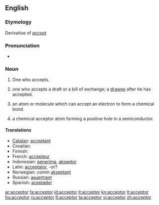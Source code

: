 ==English==

===Etymology===
Derivative of ''[[accept]]''

===Pronunciation===
*{{IPA|/əkˈsɛptə/}}

===Noun===
{{en-noun}}

# One who accepts.
# {{context|In law and commerce}} one who accepts a draft or a bill of exchange; a [[drawee]] after he has accepted.
# {{chemistry}} an atom or molecule which can accept an electron to form a chemical bond.
# {{physics}} a chemical acceptor atom forming a positive hole in a semiconductor.

====Translations====
* [[Catalan]]: [[acceptant]] {{m|f}}
* Croatian: {{t-|hr|akceptor|m}}
* Finnish: {{t+|fi|vastaanottaja}}
* French: [[accepteur]] {{m}}
* Indonesian: [[terima|penerima]], [[akseptor]]
* Latin: [[acceptator]], -or?
* Norwegian: ''comm'' [[akseptant]] {{c}}
* Russian: [[акцептант]] {{m}}
* Spanish: [[aceptador]] {{m}}

[[ar:acceptor]]
[[fa:acceptor]]
[[id:acceptor]]
[[it:acceptor]]
[[kn:acceptor]]
[[lt:acceptor]]
[[hu:acceptor]]
[[ru:acceptor]]
[[fi:acceptor]]
[[ta:acceptor]]
[[vi:acceptor]]
[[zh:acceptor]]